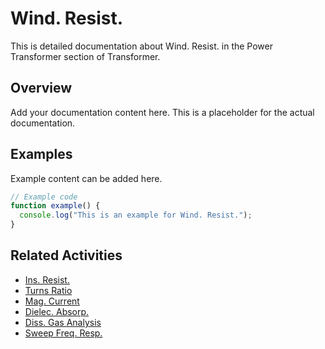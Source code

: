 # Wind. Resist.

This is detailed documentation about Wind. Resist. in the Power Transformer section of Transformer.

## Overview

Add your documentation content here. This is a placeholder for the actual documentation.

## Examples

Example content can be added here.

```typescript
// Example code
function example() {
  console.log("This is an example for Wind. Resist.");
}
```

## Related Activities

- [Ins. Resist.](/docs/transformer/power-transformer/ins-resist)
- [Turns Ratio](/docs/transformer/power-transformer/turns-ratio)
- [Mag. Current](/docs/transformer/power-transformer/mag-current)
- [Dielec. Absorp.](/docs/transformer/power-transformer/dielec-absorp)
- [Diss. Gas Analysis](/docs/transformer/power-transformer/diss-gas-analysis)
- [Sweep Freq. Resp.](/docs/transformer/power-transformer/sweep-freq-resp)
